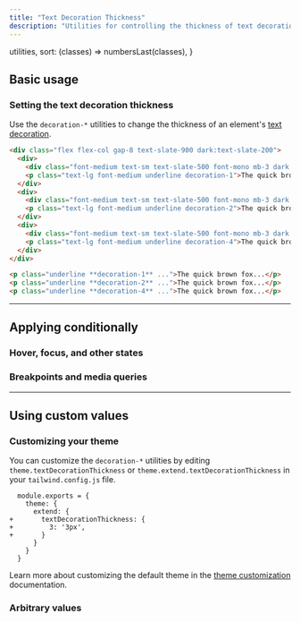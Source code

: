 ---
title: "Text Decoration Thickness"
description: "Utilities for controlling the thickness of text decorations."
---


  utilities,
  sort: (classes) => numbersLast(classes),
}

## Basic usage

### Setting the text decoration thickness

Use the `decoration-*` utilities to change the thickness of an element's [text decoration](/docs/text-decoration).

```html {{ example: true }}
<div class="flex flex-col gap-8 text-slate-900 dark:text-slate-200">
  <div>
    <div class="font-medium text-sm text-slate-500 font-mono mb-3 dark:text-slate-400">decoration-1</div>
    <p class="text-lg font-medium underline decoration-1">The quick brown fox jumps over the lazy dog.</p>
  </div>
  <div>
    <div class="font-medium text-sm text-slate-500 font-mono mb-3 dark:text-slate-400">decoration-2</div>
    <p class="text-lg font-medium underline decoration-2">The quick brown fox jumps over the lazy dog.</p>
  </div>
  <div>
    <div class="font-medium text-sm text-slate-500 font-mono mb-3 dark:text-slate-400">decoration-4</div>
    <p class="text-lg font-medium underline decoration-4">The quick brown fox jumps over the lazy dog.</p>
  </div>
</div>
```

```html
<p class="underline **decoration-1** ...">The quick brown fox...</p>
<p class="underline **decoration-2** ...">The quick brown fox...</p>
<p class="underline **decoration-4** ...">The quick brown fox...</p>
```

---

## <Heading ignore>Applying conditionally</Heading>

### <Heading ignore>Hover, focus, and other states</Heading>

<HoverFocusAndOtherStates defaultClass="underline" featuredClass="decoration-4" element="p" />

### <Heading ignore>Breakpoints and media queries</Heading>

<BreakpointsAndMediaQueries defaultClass="underline" featuredClass="decoration-4" element="p" />

---

## Using custom values

### Customizing your theme

You can customize the `decoration-*` utilities by editing `theme.textDecorationThickness` or `theme.extend.textDecorationThickness` in your `tailwind.config.js` file.

```diff-js {{ filename: 'tailwind.config.js' }}
  module.exports = {
    theme: {
      extend: {
+       textDecorationThickness: {
+         3: '3px',
+       }
      }
    }
  }
```

Learn more about customizing the default theme in the [theme customization](/docs/theme#customizing-the-default-theme) documentation.

### Arbitrary values

<ArbitraryValues property="text-decoration-thickness" featuredClass="decoration-[3px]" element="p" />
